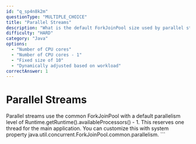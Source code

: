 ```yaml
---
id: "q_sp4n8k2m"
questionType: "MULTIPLE_CHOICE"
title: "Parallel Streams"
description: "What is the default ForkJoinPool size used by parallel streams?"
difficulty: "HARD"
category: "Java"
options:
  - "Number of CPU cores"
  - "Number of CPU cores - 1"
  - "Fixed size of 10"
  - "Dynamically adjusted based on workload"
correctAnswer: 1
---
```


# Parallel Streams

Parallel streams use the common ForkJoinPool with a default parallelism level of Runtime.getRuntime().availableProcessors() - 1. This reserves one thread for the main application. You can customize this with system property java.util.concurrent.ForkJoinPool.common.parallelism.
\`\`\`
